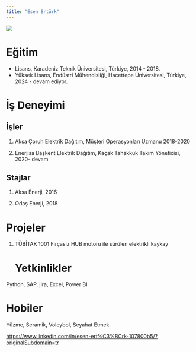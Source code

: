 ```yaml
---
title: "Esen Ertürk"
---
```


![](images/Resim3.jpg){fig-align="center"}

# Eğitim

-   Lisans, Karadeniz Teknik Üniversitesi, Türkiye, 2014 - 2018.
-   Yüksek Lisans, Endüstri Mühendisliği, Hacettepe Üniversitesi, Türkiye, 2024 - devam ediyor.

# İş Deneyimi

## İşler

1.  Aksa Çoruh Elektrik Dağıtım, Müşteri Operasyonları Uzmanu 2018-2020

2.  Enerjisa Başkent Elektrik Dağıtım, Kaçak Tahakkuk Takım Yöneticisi, 2020- devam

## Stajlar

1.  Aksa Enerji, 2016

2.  Odaş Enerji, 2018

# Projeler

1.  TÜBİTAK 1001 Fırçasız HUB motoru ile sürülen elektrikli kaykay

    # Yetkinlikler

Python, SAP, jira, Excel, Power BI

# Hobiler

Yüzme, Seramik, Voleybol, Seyahat Etmek

<https://www.linkedin.com/in/esen-ert%C3%BCrk-107800b5/?originalSubdomain=tr>
